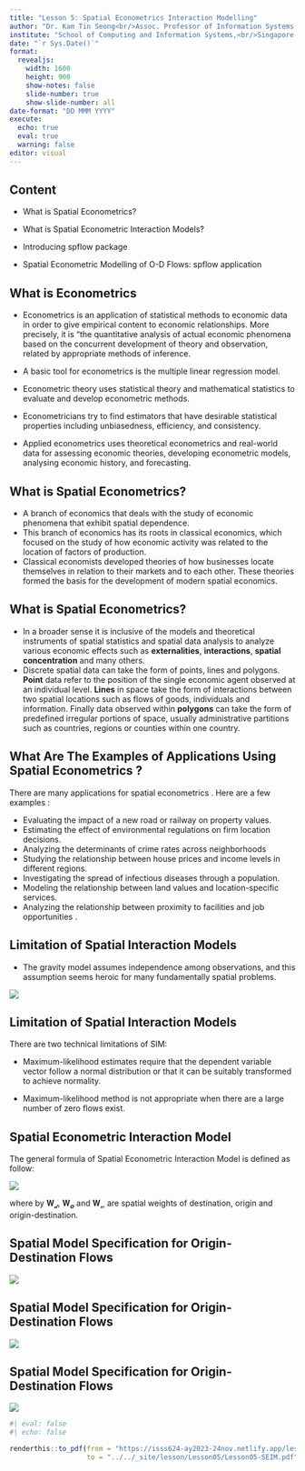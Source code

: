 ```yaml
---
title: "Lesson 5: Spatial Econometrics Interaction Modelling"
author: "Dr. Kam Tin Seong<br/>Assoc. Professor of Information Systems(Practice)"
institute: "School of Computing and Information Systems,<br/>Singapore Management University"
date: "`r Sys.Date()`"
format: 
  revealjs:
    width: 1600
    height: 900
    show-notes: false
    slide-number: true
    show-slide-number: all
date-format: "DD MMM YYYY"
execute: 
  echo: true
  eval: true
  warning: false
editor: visual
---
```


## Content

-   What is Spatial Econometrics?

-   What is Spatial Econometric Interaction Models?

-   Introducing spflow package

-   Spatial Econometric Modelling of O-D Flows: spflow application

## What is Econometrics

-   Econometrics is an application of statistical methods to economic data in order to give empirical content to economic relationships. More precisely, it is "the quantitative analysis of actual economic phenomena based on the concurrent development of theory and observation, related by appropriate methods of inference.

-   A basic tool for econometrics is the multiple linear regression model.

-   Econometric theory uses statistical theory and mathematical statistics to evaluate and develop econometric methods.

-   Econometricians try to find estimators that have desirable statistical properties including unbiasedness, efficiency, and consistency.

-   Applied econometrics uses theoretical econometrics and real-world data for assessing economic theories, developing econometric models, analysing economic history, and forecasting.

## What is Spatial Econometrics?

-   A branch of economics that deals with the study of economic phenomena that exhibit spatial dependence.
-   This branch of economics has its roots in classical economics, which focused on the study of how economic activity was related to the location of factors of production.
-   Classical economists developed theories of how businesses locate themselves in relation to their markets and to each other. These theories formed the basis for the development of modern spatial economics.

## What is Spatial Econometrics?

-   In a broader sense it is inclusive of the models and theoretical instruments of spatial statistics and spatial data analysis to analyze various economic effects such as **externalities**, **interactions**, **spatial concentration** and many others.
-   Discrete spatial data can take the form of points, lines and polygons. **Point** data refer to the position of the single economic agent observed at an individual level. **Lines** in space take the form of interactions between two spatial locations such as flows of goods, individuals and information. Finally data observed within **polygons** can take the form of predefined irregular portions of space, usually administrative partitions such as countries, regions or counties within one country.

## What Are The Examples of Applications Using Spatial Econometrics ?

There are many applications for spatial econometrics . Here are a few examples :

-   Evaluating the impact of a new road or railway on property values.
-   Estimating the effect of environmental regulations on firm location decisions.
-   Analyzing the determinants of crime rates across neighborhoods
-   Studying the relationship between house prices and income levels in different regions.
-   Investigating the spread of infectious diseases through a population.
-   Modeling the relationship between land values and location-specific services.
-   Analyzing the relationship between proximity to facilities and job opportunities .

## Limitation of Spatial Interaction Models

-   The gravity model assumes independence among observations, and this assumption seems heroic for many fundamentally spatial problems.

![](img/image5-1.jpg)

## Limitation of Spatial Interaction Models

There are two technical limitations of SIM:

-   Maximum-likelihood estimates require that the dependent variable vector follow a normal distribution or that it can be suitably transformed to achieve normality.

-   Maximum-likelihood method is not appropriate when there are a large number of zero flows exist.

## Spatial Econometric Interaction Model

The general formula of Spatial Econometric Interaction Model is defined as follow:

![](img/image5-2.jpg)

where by 𝐖~𝓭~, 𝐖~𝒐~ and 𝐖~𝓌~ are spatial weights of destination, origin and origin-destination.

## Spatial Model Specification for Origin-Destination Flows

![](img/image5-3.jpg)

## Spatial Model Specification for Origin-Destination Flows

![](img/image5-4.jpg)

## Spatial Model Specification for Origin-Destination Flows

![](img/image5-5.jpg)

```r
#| eval: false
#| echo: false

renderthis::to_pdf(from = "https://isss624-ay2023-24nov.netlify.app/lesson/Lesson05/Lesson05-SEIM.html",
                   to = "../../_site/lesson/Lesson05/Lesson05-SEIM.pdf")
```
